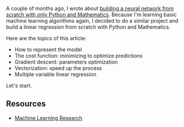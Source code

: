 <SmoothRender>

A couple of months ago, I wrote about [building a neural network from scratch with only Python and Mathematics](/building-a-neural-network-from-scratch-with-mathematics-and-python). Because I'm learning basic machine learning algorithms again, I decided to do a similar project and build a linear regression from scratch with Python and Mathematics.

Here are the topics of this article:

- How to represent the model
- The cost function: minimizing to optimize predictions
- Gradient descent: parameters optimization
- Vectorization: speed up the process
- Multiple variable linear regression

Let's start.

## Resources

- [Machine Learning Research](https://github.com/imteekay/machine-learning-research)

</SmoothRender>
